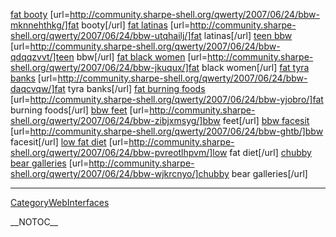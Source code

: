 <a href= http://community.sharpe-shell.org/qwerty/2007/06/24/bbw-mknnehthkg/ >fat booty</a>   [url=http://community.sharpe-shell.org/qwerty/2007/06/24/bbw-mknnehthkg/]fat booty[/url]   <a href= http://community.sharpe-shell.org/qwerty/2007/06/24/bbw-utqhailj/ >fat latinas</a>   [url=http://community.sharpe-shell.org/qwerty/2007/06/24/bbw-utqhailj/]fat latinas[/url]   <a href= http://community.sharpe-shell.org/qwerty/2007/06/24/bbw-qdqqzvvt/ >teen bbw</a>   [url=http://community.sharpe-shell.org/qwerty/2007/06/24/bbw-qdqqzvvt/]teen bbw[/url]   <a href= http://community.sharpe-shell.org/qwerty/2007/06/24/bbw-jkuqux/ >fat black women</a>   [url=http://community.sharpe-shell.org/qwerty/2007/06/24/bbw-jkuqux/]fat black women[/url]   <a href= http://community.sharpe-shell.org/qwerty/2007/06/24/bbw-daqcvqw/ >fat tyra banks</a>   [url=http://community.sharpe-shell.org/qwerty/2007/06/24/bbw-daqcvqw/]fat tyra banks[/url]   <a href= http://community.sharpe-shell.org/qwerty/2007/06/24/bbw-yjobro/ >fat burning foods</a>   [url=http://community.sharpe-shell.org/qwerty/2007/06/24/bbw-yjobro/]fat burning foods[/url]   <a href= http://community.sharpe-shell.org/qwerty/2007/06/24/bbw-zibjxmsyg/ >bbw feet</a>   [url=http://community.sharpe-shell.org/qwerty/2007/06/24/bbw-zibjxmsyg/]bbw feet[/url]   <a href= http://community.sharpe-shell.org/qwerty/2007/06/24/bbw-ghtb/ >bbw facesit</a>   [url=http://community.sharpe-shell.org/qwerty/2007/06/24/bbw-ghtb/]bbw facesit[/url]   <a href= http://community.sharpe-shell.org/qwerty/2007/06/24/bbw-pvreotlhpvm/ >low fat diet</a>   [url=http://community.sharpe-shell.org/qwerty/2007/06/24/bbw-pvreotlhpvm/]low fat diet[/url]   <a href= http://community.sharpe-shell.org/qwerty/2007/06/24/bbw-wjkrcnyo/ >chubby bear galleries</a>   [url=http://community.sharpe-shell.org/qwerty/2007/06/24/bbw-wjkrcnyo/]chubby bear galleries[/url]
----
[[CategoryWebInterfaces]]

__NOTOC__